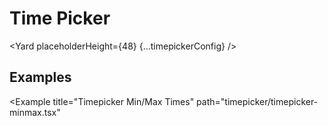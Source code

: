 <!--
Copyright (c) Uber Technologies, Inc.

This source code is licensed under the MIT license found in the
LICENSE file in the root directory of this source tree.
-->





# Time Picker

<Yard placeholderHeight={48} {...timepickerConfig} />

## Examples

<Example title="Timepicker" path="timepicker/timepicker.tsx">
  <Timepicker />
</Example>

<Example
  title="Timepicker Min/Max Times"
  path="timepicker/timepicker-minmax.tsx"
>
  <TimepickerMinMax />
</Example>

<Exports
  component={TimepickerExports}
  title="Timepicker exports"
  path="baseui/timepicker"
/>
